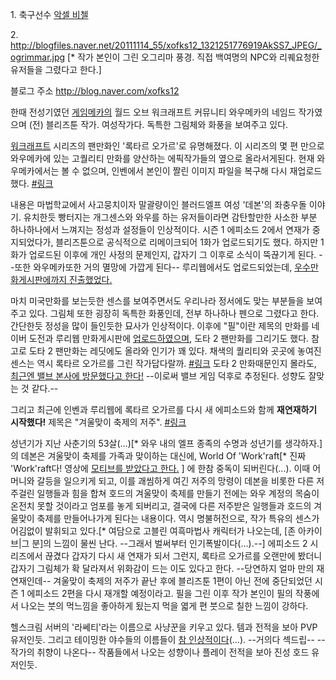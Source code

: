 1. 축구선수 [[악셀 비첼]]

2.
http://blogfiles.naver.net/20111114_55/xofks12_1321251776919AkSS7_JPEG/_ogrimmar.jpg [* 작가 본인이 그린 오그리마 풍경. 직접 백여명의 NPC와 리퀘요청한 유저들을 그렸다고 한다.]

블로그 주소 http://blog.naver.com/xofks12

한때 전성기였던 [[게임메카]]의 월드 오브 워크래프트 커뮤니티 와우메카의 네임드 작가였으며 (전) 블리즈툰 작가. 여성작가다. 독특한 그림체와 화풍을 보여주고 있다. 

[[워크래프트]] 시리즈의 팬만화인 '록타르 오가르'로 유명해졌다. 이 시리즈의 몇 편 만으로 와우메카에 있는 고퀄리티 만화를 양산하는 에픽작가들의 옆으로 올라서게된다. 현재 와우메카에서는 볼 수 없으며, 인벤에서 본인이 짤린 이미지 파일을 복구해 다시 재업로드했다. [http://www.inven.co.kr/board/powerbbs.php?come_idx=2117&query=list&my=&category=&sort=PID&orderby=&name=nicname&subject=&content=&keyword=Vichel&sterm=&eq=&iskin=&mskin=&p=3 #링크] 

내용은 마법학교에서 사고뭉치이자 말괄량이인 블러드엘프 여성 '데본'의 좌충우돌 이야기. 유치한듯 빵터지는 개그센스와 와우를 하는 유저들이라면 감탄할만한 사소한 부분 하나하나에서 느껴지는 정성과 설정들이 인상적이다. 시즌 1 에피소드 2에서 연재가 중지되었다가, 블리즈툰으로 공식적으로 리메이크되어 1화가 업로드되기도 했다. 하지만 1화가 업로드된 이후에 개인 사정의 문제인지, 갑자기 그 이후로 소식이 뚝끊기게 된다. --또한 와우메카또한 거의 멸망에 가깝게 된다-- 루리웹에서도 업로드되었는데, [http://bbs2.ruliweb.daum.net/gaia/do/ruliweb/family/215/read?bbsId=G005&itemId=62&articleId=12268472 우수만화게시판에까지 진출했었다.]

마치 미국만화를 보는듯한 센스를 보여주면서도 우리나라 정서에도 맞는 부분들을 보여주고 있다. 그림체 또한 굉장히 독특한 화풍인데, 전부 하나하나 펜으로 그렸다고 한다. 간단한듯 정성을 많이 들인듯한 묘사가 인상적이다. 이후에 "필"이란 제목의 만화를 네이버 도전과 루리웹 만화게시판에 [http://bbs2.ruliweb.daum.net/gaia/do/ruliweb/family/216/list?bbsId=G005&sortKey=depth&itemId=63&itemGroupId=&platformId=&objCate1=&searchKey=daumname&searchValue=Vichel 업로드하였으며], 도타 2 팬만화를 그리기도 했다. 참고로 도타 2 팬만화는 레딧에도 올라와 인기가 꽤 있다. 채색의 퀄리티와 곳곳에 놓여진 센스는 역시 록타르 오가르를 그린 작가답다랄까. [http://www.reddit.com/r/DotA2/comments/1r7zkw/my_dota2_comic_docta_2_trolls/ #링크] 도타 2 만화때문인지 몰라도, [http://blog.naver.com/xofks12/220120553398 최근엔 밸브 본사에 방문했다고 한다!] --이로써 밸브 게임 덕후로 추정된다. 성향도 잘맞는 것 같다.--

그리고 최근에 인벤과 루리웹에 록타르 오가르를 다시 새 에피소드와 함께 '''재연재하기 시작했다!''' 제목은 "겨울맞이 축제의 저주". [http://www.inven.co.kr/board/powerbbs.php?come_idx=2117&query=view&p=1&my=&category=&sort=PID&orderby=&where=&name=nicname&subject=&content=&keyword=Vichel&sterm=&iskin=&mskin=&l=9783 #링크]

성년기가 지난 사춘기의 53살(...)[* 와우 내의 엘프 종족의 수명과 성년기를 생각하자.]의 데본은 겨울맞이 축제를 가족과 맞이하는 대신에, World Of 'Work'raft[* 진짜 'Work'raft다! 영상에 [http://www.youtube.com/watch?v=msmRwlg23Qc&feature=youtu.be 모티브를 받았다고 한다.] ] 에 한참 중독이 되버린다(...). 이때 어머니와 갈등을 일으키게 되고, 이를 괘씸하게 여긴 저주의 망령이 데본을 비롯한 다른 저주걸린 일행들과 힘을 합쳐 호드의 겨울맞이 축제를 만들기 전에는 와우 계정의 목숨이 온전치 못할 것이라고 엄포를 놓게 되버리고, 결국에 다른 저주받은 일행들과 호드의 겨울맞이 축제를 만들어나가게 된다는 내용이다. 역시 명불허전으로, 작가 특유의 센스가 어김없이 발휘되고 있다.[* 여담으로 고블린 여흑마법사 캐릭터가 나오는데, [존 아카이브|그 분]의 느낌이 물씬 난다. --그래서 벌써부터 인기폭발이다(...).--] 에피소드 2 시리즈에서 끊겼다 갑자기 다시 새 연재가 되서 그런지, 록타르 오가르를 오랜만에 봤더니 갑자기 그림체가 확 달라져서 위화감이 드는 이도 있다고 한다. --당연하지 얼마 만의 재연재인데-- 겨울맞이 축제의 저주가 끝난 후에 블리즈툰 1편이 아닌 전에 중단되었던 시즌 1 에피소드 2편을 다시 재개할 예정이라고. 필을 그린 이후 작가 본인이 필의 작풍에서 나오는 붓의 먹느낌을 좋아하게 됬는지 먹을 엷게 편 붓으로 칠한 느낌이 강하다.

헬스크림 서버의 '라쎄티'라는 이름으로 사냥꾼을 키우고 있다. 템과 전적을 보아 PVP 유저인듯. 그리고 테이밍한 야수들의 이름들이 [http://kr.battle.net/wow/ko/character/%ED%97%AC%EC%8A%A4%ED%81%AC%EB%A6%BC/%EB%9D%BC%EC%8E%84%ED%8B%B0/hunter-pet 참 인상적이다](...). --거의다 섹드립-- --작가의 취향이 나온다-- 작품들에서 나오는 성향이나 플레이 전적을 보아 진성 호드 유저인듯.


